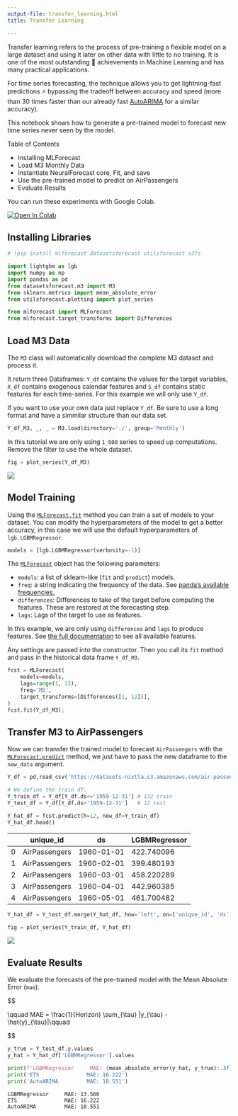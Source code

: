 ```yaml
---
output-file: transfer_learning.html
title: Transfer Learning

---
```


Transfer learning refers to the process of pre-training a flexible model
on a large dataset and using it later on other data with little to no
training. It is one of the most outstanding 🚀 achievements in Machine
Learning and has many practical applications.

For time series forecasting, the technique allows you to get
lightning-fast predictions ⚡ bypassing the tradeoff between accuracy
and speed (more than 30 times faster than our already fast
[AutoARIMA](https://github.com/Nixtla/statsforecast) for a similar
accuracy).

This notebook shows how to generate a pre-trained model to forecast new
time series never seen by the model.

Table of Contents

-   Installing MLForecast
-   Load M3 Monthly Data
-   Instantiate NeuralForecast core, Fit, and save
-   Use the pre-trained model to predict on AirPassengers
-   Evaluate Results

You can run these experiments with Google Colab.

<a href="https://colab.research.google.com/github/Nixtla/mlforecast/blob/main/nbs/docs/transfer_learning.ipynb" target="_parent"><img src="https://colab.research.google.com/assets/colab-badge.svg" alt="Open In Colab"/></a>

## Installing Libraries

```python
# !pip install mlforecast datasetsforecast utilsforecast s3fs
```


```python
import lightgbm as lgb
import numpy as np
import pandas as pd
from datasetsforecast.m3 import M3
from sklearn.metrics import mean_absolute_error
from utilsforecast.plotting import plot_series

from mlforecast import MLForecast
from mlforecast.target_transforms import Differences
```

## Load M3 Data

The `M3` class will automatically download the complete M3 dataset and
process it.

It return three Dataframes: `Y_df` contains the values for the target
variables, `X_df` contains exogenous calendar features and `S_df`
contains static features for each time-series. For this example we will
only use `Y_df`.

If you want to use your own data just replace `Y_df`. Be sure to use a
long format and have a simmilar structure than our data set.

```python
Y_df_M3, _, _ = M3.load(directory='./', group='Monthly')
```

In this tutorial we are only using `1_000` series to speed up
computations. Remove the filter to use the whole dataset.

```python
fig = plot_series(Y_df_M3)
```

![](/docs/how-to-guides/../../figs/transfer_learning__eda.png)

## Model Training

Using the
[`MLForecast.fit`](https://Nixtla.github.io/mlforecast/forecast.html#mlforecast.fit)
method you can train a set of models to your dataset. You can modify the
hyperparameters of the model to get a better accuracy, in this case we
will use the default hyperparameters of `lgb.LGBMRegressor`.

```python
models = [lgb.LGBMRegressor(verbosity=-1)]
```

The
[`MLForecast`](https://Nixtla.github.io/mlforecast/forecast.html#mlforecast)
object has the following parameters:

-   `models`: a list of sklearn-like (`fit` and `predict`) models.
-   `freq`: a string indicating the frequency of the data. See [panda’s
    available
    frequencies.](https://pandas.pydata.org/pandas-docs/stable/user_guide/timeseries.html#offset-aliases)
-   `differences`: Differences to take of the target before computing
    the features. These are restored at the forecasting step.
-   `lags`: Lags of the target to use as features.

In this example, we are only using `differences` and `lags` to produce
features. See [the full
documentation](https://nixtla.github.io/mlforecast/forecast.html) to see
all available features.

Any settings are passed into the constructor. Then you call its `fit`
method and pass in the historical data frame `Y_df_M3`.

```python
fcst = MLForecast(
    models=models, 
    lags=range(1, 13),
    freq='MS',
    target_transforms=[Differences([1, 12])],
)
fcst.fit(Y_df_M3);
```

## Transfer M3 to AirPassengers

Now we can transfer the trained model to forecast `AirPassengers` with
the
[`MLForecast.predict`](https://Nixtla.github.io/mlforecast/forecast.html#mlforecast.predict)
method, we just have to pass the new dataframe to the `new_data`
argument.

```python
Y_df = pd.read_csv('https://datasets-nixtla.s3.amazonaws.com/air-passengers.csv', parse_dates=['ds'])

# We define the train df. 
Y_train_df = Y_df[Y_df.ds<='1959-12-31'] # 132 train
Y_test_df = Y_df[Y_df.ds>'1959-12-31']   # 12 test
```


```python
Y_hat_df = fcst.predict(h=12, new_df=Y_train_df)
Y_hat_df.head()
```

|     | unique_id     | ds         | LGBMRegressor |
|-----|---------------|------------|---------------|
| 0   | AirPassengers | 1960-01-01 | 422.740096    |
| 1   | AirPassengers | 1960-02-01 | 399.480193    |
| 2   | AirPassengers | 1960-03-01 | 458.220289    |
| 3   | AirPassengers | 1960-04-01 | 442.960385    |
| 4   | AirPassengers | 1960-05-01 | 461.700482    |

```python
Y_hat_df = Y_test_df.merge(Y_hat_df, how='left', on=['unique_id', 'ds'])
```


```python
fig = plot_series(Y_train_df, Y_hat_df)
```

![](/docs/how-to-guides/../../figs/transfer_learning__forecast.png)

## Evaluate Results

We evaluate the forecasts of the pre-trained model with the Mean
Absolute Error (`mae`).

$$

\qquad MAE = \frac{1}{Horizon} \sum_{\tau} |y_{\tau} - \hat{y}_{\tau}|\qquad

$$

```python
y_true = Y_test_df.y.values
y_hat = Y_hat_df['LGBMRegressor'].values
```


```python
print(f'LGBMRegressor     MAE: {mean_absolute_error(y_hat, y_true):.3f}')
print('ETS               MAE: 16.222')
print('AutoARIMA         MAE: 18.551')
```

``` text
LGBMRegressor     MAE: 13.560
ETS               MAE: 16.222
AutoARIMA         MAE: 18.551
```

